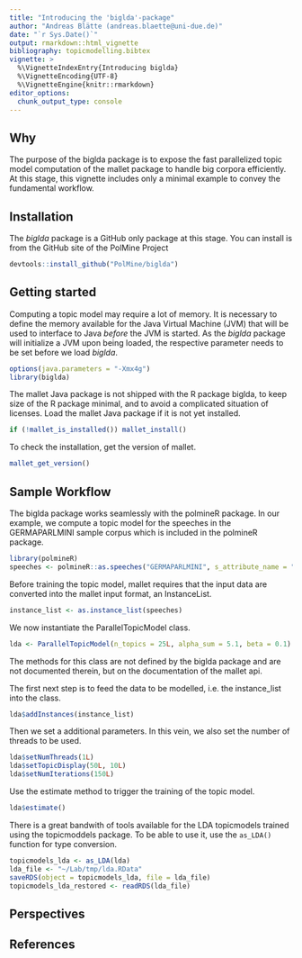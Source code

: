 ```yaml
---
title: "Introducing the 'biglda'-package"
author: "Andreas Blätte (andreas.blaette@uni-due.de)"
date: "`r Sys.Date()`"
output: rmarkdown::html_vignette
bibliography: topicmodelling.bibtex
vignette: >
  %\VignetteIndexEntry{Introducing biglda}
  %\VignetteEncoding{UTF-8}
  %\VignetteEngine{knitr::rmarkdown}
editor_options: 
  chunk_output_type: console
---
```


## Why

The purpose of the biglda package is to expose the fast parallelized topic model computation of the mallet package to handle big corpora efficiently. At this stage, this vignette includes only a minimal example to convey the fundamental workflow.


## Installation 

The *biglda* package is a GitHub only package at this stage. You can install is from the GitHub site of the PolMine Project

```r
devtools::install_github("PolMine/biglda")
```


## Getting started

Computing a topic model may require a lot of memory. It is necessary to define the memory available for the Java Virtual Machine (JVM) that will be used to interface to Java *before* the JVM is started. As the *biglda* package will initialize a JVM upon being loaded, the respective parameter needs to be set before we load *biglda*.

```r
options(java.parameters = "-Xmx4g")
library(biglda)
```

The mallet Java package is not shipped with the R package biglda, to keep size of the R package minimal, and to avoid a complicated situation of licenses. Load the mallet Java package if it is not yet installed.

```r
if (!mallet_is_installed()) mallet_install()
```

To check the installation, get the version of mallet.

```r
mallet_get_version()
```


## Sample Workflow

The biglda package works seamlessly with the polmineR package. In our example, we compute a topic model for the speeches in the GERMAPARLMINI sample corpus which is included in the polmineR package.

```r
library(polmineR)
speeches <- polmineR::as.speeches("GERMAPARLMINI", s_attribute_name = "speaker")
```

Before training the topic model, mallet requires that the input data are converted into the mallet input format, an InstanceList.

```r
instance_list <- as.instance_list(speeches)
```

We now instantiate the ParallelTopicModel class.

```r
lda <- ParallelTopicModel(n_topics = 25L, alpha_sum = 5.1, beta = 0.1)
```

The methods for this class are not defined by the biglda package and are not documented therein, but on the documentation of the mallet api.

The first next step is to feed the data to be modelled, i.e. the instance_list into the class. 

```r
lda$addInstances(instance_list)
```

Then we set a additional parameters. In this vein, we also set the number of threads to be used.

```r
lda$setNumThreads(1L)
lda$setTopicDisplay(50L, 10L)
lda$setNumIterations(150L)
```

Use the estimate method to trigger the training of the topic model.

```r
lda$estimate()
```

There is a great bandwith of tools available for the LDA topicmodels trained using the topicmoddels package. To be able to use it, use the `as_LDA()` function for type conversion.

```r
topicmodels_lda <- as_LDA(lda)
lda_file <- "~/Lab/tmp/lda.RData"
saveRDS(object = topicmodels_lda, file = lda_file)
topicmodels_lda_restored <- readRDS(lda_file)
```


## Perspectives



## References 

